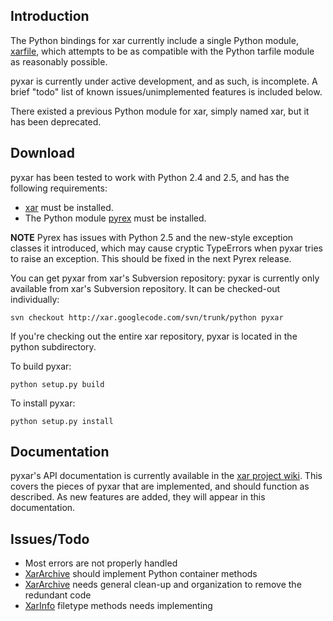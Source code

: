 <!-- SUMMARY: pyxar!  The Python bindings for xar. -->
<!-- LABELS: pyxar,python,Featured -->

== Introduction ==

The Python bindings for xar currently include a single Python module, [[pyxar_API_xarfile|xarfile]], which attempts to be as compatible with the Python tarfile module as reasonably possible.

pyxar is currently under active development, and as such, is incomplete. A brief "todo" list of known issues/unimplemented features is included below.

There existed a previous Python module for xar, simply named xar, but it has been deprecated.

==Download==

pyxar has been tested to work with Python 2.4 and 2.5, and has the following requirements:

* [http://code.google.com/p/xar xar] must be installed.
* The Python module [http://www.cosc.canterbury.ac.nz/greg.ewing/python/Pyrex/ pyrex] must be installed.

'''NOTE''' Pyrex has issues with Python 2.5 and the new-style exception classes it introduced, which may cause cryptic TypeErrors when pyxar tries to raise an exception.  This should be fixed in the next Pyrex release.

You can get pyxar from xar's Subversion repository:
pyxar is currently only available from xar's Subversion repository.  It can be checked-out individually:

<pre>
svn checkout http://xar.googlecode.com/svn/trunk/python pyxar
</pre>

If you're checking out the entire xar repository, pyxar is located in the python subdirectory.

To build pyxar:

<pre>
python setup.py build
</pre>

To install pyxar:
<pre>
python setup.py install
</pre>

==Documentation==

pyxar's API documentation is currently available in the [http://code.google.com/p/xar/w/list?q=label:pyxar xar project wiki]. This covers the pieces of pyxar that are implemented, and should function as described. As new features are added, they will appear in this documentation.

== Issues/Todo ==

* Most errors are not properly handled
* [[pyxar_API_xarfile_XarArchive|XarArchive]] should implement Python container methods
* [[pyxar_API_xarfile_XarArchive|XarArchive]] needs general clean-up and organization to remove the redundant code
* [[pyxar_API_xarfile_XarInfo|XarInfo]] filetype methods needs implementing
